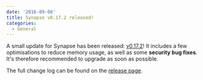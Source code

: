 ```yaml
---
date: '2016-09-08'
title: Synapse v0.17.2 released!
categories:
  - General
---
```


A small update for Synapse has been released: <a href="https://github.com/matrix-org/synapse/releases/tag/v0.17.2">v0.17.2</a>! It includes a few optimisations to reduce memory usage, as well as some <strong>security bug fixes</strong>. It's therefore recommended to upgrade as soon as possible.

The full change log can be found on the <a href="https://github.com/matrix-org/synapse/releases/tag/v0.17.2">release page</a>.